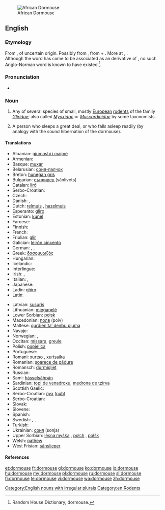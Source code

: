 [[File:Graphiurus_spec_-murinus-1.jpg|thumb|African Dormouse]]
==English==

{{wikipedia}}

===Etymology===
From {{etyl|enm}} {{term|dormous|lang=enm}}, of uncertain origin. Possibly from {{term||dor-|lang=enm}}, from {{etyl|non}} {{term|dár||benumbed|lang=non}} + {{term|mous||mouse|lang=enm}}. More at {{l|en|doze}}, {{l|en|mouse}}. <br>Although the word has come to be associated as an {{etyl|xno|-}} derivative of  {{etyl|fro|-}} {{term|dormir||to sleep|lang=fro}}, no such Anglo-Norman word is known to have existed <ref>Random House Dictionary, dormouse.</ref>.

===Pronunciation===
* {{IPA|/ˈdɔːmaʊs/}}

===Noun===
{{en-noun|dormice}}

# Any of several species of small, mostly [[European]] [[rodent]]s of the family ''[[Gliridae]]''; also called ''[[Myoxidae]]'' or ''[[Muscardinidae]]'' by some taxonomists.
# {{figuratively}} A person who sleeps a great deal, or who falls asleep readily (by analogy with the sound hibernation of the dormouse).

====Translations====
{{rfc-tsort|duplicate language: Serbo-Croatian}}
{{trans-top|rodent}}
* Albanian: [[gjumashi i majmë]]
* Armenian: {{t-|hy|քնամուկ|tr=k’namuk}}
* Basque: [[muxar]]
* Belarusian: [[соня-палчок]]
* Breton: [[hunegan gris]]
* Bulgarian: [[сънливец]] (sănlivets)
* Catalan: [[liró]]
* Serbo-Croatian: {{t|sh|puh}}
* Czech: {{t+|cs|plch}}
* Danish: {{t-|da|syvsover}}, {{t-|da|hasselmus}}
* Dutch: [[relmuis]] {{f}}, [[hazelmuis]] {{f}}
* Esperanto: [[gliro]]
* Estonian: [[kunel]]
* Faroese: {{t-|fo|heslimús}}
* Finnish: {{t+|fi|unikeko}}
* French: {{t+|fr|loir|m}}
* Friulian: [[glîr]]
* Galician: [[leirón cincento]]
* German: {{t+|de|Bilch|m}}, {{t+|de|Schläfer|m}}, {{t+|de|Schlafmaus|f}}
* Greek: [[δασομυωξός]] {{m}}
* Hungarian: {{t+|hu|pele}}
* Icelandic: {{t-|is|heslimús}}
* Interlingue: {{t|ie|glire}}
* Irish: {{t-|ga|luch chodlamáin|f}}, {{t-|ga|dallóg fhéir|f}}
* Italian: {{t+|it|ghiro|m}}, {{t+|it|moscardino|m}}
* Japanese: {{t-|ja|ヤマネ|tr=yamane}}
* Ladin: [[ghiro]]
* Latin: {{t-|la|glis|m}}
{{trans-mid}}
* Latvian: [[susuris]]
* Lithuanian: [[miegapelė]]
* Lower Sorbian: [[połsk]]
* Macedonian: [[полв]] (polv)
* Maltese: [[ġurdien ta’ denbu pjuma]]
* Navajo: {{tø|nv|yéigo ałhoshii}}
* Norwegian: {{t-|no|syvsover}}, {{t-|no|sovemus}}
* Occitan: [[missara]], [[greule]]
* Polish: [[popielica]] {{f}}
* Portuguese: {{t+|pt|arganaz|m}}
* Romani: [[xurtso]] {{m}}, [[xurtsaika]] {{f}}
* Romanian: [[șoarece de pădure]]
* Romansch: [[durmigliet]]
* Russian: {{t+|ru|соня|f|tr=sónja}}
* Sami: [[hásselsáhpán]]
* Sardinian: [[topi de venadroxu]], [[medrona de tzirva]]
* Scottish Gaelic: {{t-|gd|dallag|f|xs=Scottish Gaelic}}
* Serbo-Croatian: [[пух]] ([[puh]])
* Serbo-Croatian: {{t-|sh|puh|m|xs=Serbo-Croatian}}
* Slovak: {{t-|sk|plch}}
* Slovene: {{t+|sl|polh|m}}
* Spanish: {{t+|es|lirón|m}}
* Swedish: {{t+|sv|sjusovare}}, {{t-|sv|sovmöss}}, {{t+|sv|hasselmus}}
* Turkish: {{t+|tr|kakırca}}
* Ukrainian: [[соня]] (sonja) {{f}}
* Upper Sorbian: [[lěsna myška]] {{f}}, [[połch]] {{m}}, [[połšk]] {{m}}
* Welsh: [[pathew]]
* West Frisian: [[sânslieper]]
{{trans-bottom}}

====References====
<references/>

[[Category:English nouns with irregular plurals]]
[[Category:en:Rodents]]

[[et:dormouse]]
[[fr:dormouse]]
[[gl:dormouse]]
[[ko:dormouse]]
[[io:dormouse]]
[[hu:dormouse]]
[[my:dormouse]]
[[pl:dormouse]]
[[ru:dormouse]]
[[sl:dormouse]]
[[fi:dormouse]]
[[te:dormouse]]
[[vi:dormouse]]
[[wa:dormouse]]
[[zh:dormouse]]